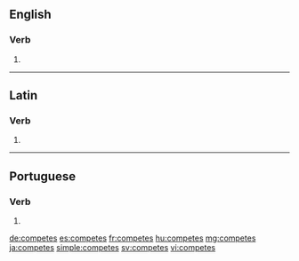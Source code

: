 ==English==

===Verb===
{{head|en}}

# {{en-third-person singular of|compete}}

----

==Latin==

===Verb===
{{la-verb-form|competēs}}

# {{conjugation of|competō||2|s|fut|act|ind|lang=la}}

----

==Portuguese==

===Verb===
{{pt-verb-form}}

# {{conjugation of|competir||2|s|present|indicative|lang=pt}}

[[de:competes]]
[[es:competes]]
[[fr:competes]]
[[hu:competes]]
[[mg:competes]]
[[ja:competes]]
[[simple:competes]]
[[sv:competes]]
[[vi:competes]]